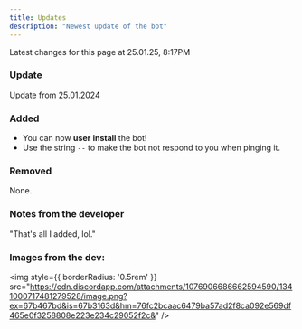 ```yaml
---
title: Updates
description: "Newest update of the bot"
---
```


<Info>
Latest changes for this page at 25.01.25, 8:17PM
</Info>

### Update

Update from 25.01.2024

### Added

- You can now **user** **install** the bot!
- Use the string ``--`` to make the bot not respond to you when pinging it.

### Removed

None.

### Notes from the developer

"That's all I added, lol."

### Images from the dev:

<img
  style={{ borderRadius: '0.5rem' }}
  src="https://cdn.discordapp.com/attachments/1076906686662594590/1341000717481279528/image.png?ex=67b467bd&is=67b3163d&hm=76fc2bcaac6479ba57ad2f8ca092e569df465e0f3258808e223e234c29052f2c&"
/>